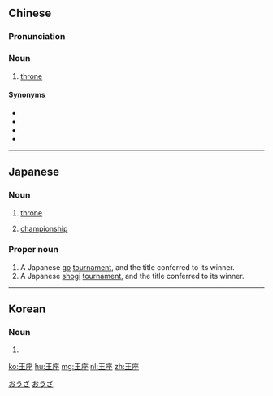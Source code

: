 ==Chinese==
{{zh-forms}}

===Pronunciation===
{{zh-pron
|m=wángzuò
|c=wong4 zo6
|mn=ông-chō
|cat=n
}}

===Noun===
{{zh-noun}}

# [[throne]]

====Synonyms====
* {{zh-l|寶座}}
* {{zh-l|皇位}}
* {{zh-l|王位}}
* {{zh-l|御座}}

----

==Japanese==
{{ja-kanjitab}}

===Noun===
{{ja-noun|おうざ}}

# [[throne]]
# {{sense|figuratively}} [[championship]]

===Proper noun===
{{ja-pos|proper|おうざ}}

# A Japanese [[go]] [[tournament]], and the title conferred to its winner.
# A Japanese [[shogi]] [[tournament]], and the title conferred to its winner.

[[Category:ja:Go|おうざ]]
[[Category:ja:Shogi|おうざ]]

----

==Korean==
{{ko-hanjatab}}

===Noun===
{{ko-noun|rv=wangjwa|hangeul=왕좌}}

# {{hanja form of|왕좌|throne}}

[[ko:王座]]
[[hu:王座]]
[[mg:王座]]
[[nl:王座]]
[[zh:王座]]